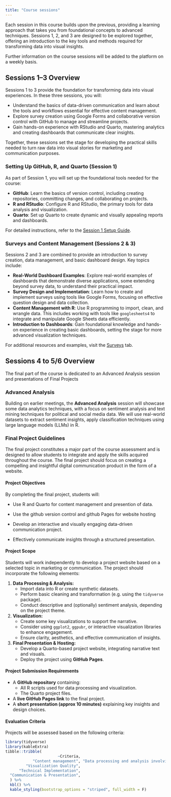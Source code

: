```yaml
---
title: "Course sessions"
---
```


Each session in this course builds upon the previous, providing a learning approach that takes you from foundational concepts to advanced techniques. Sessions 1, 2, and 3 are designed to be explored together, offering an introduction to the key tools and methods required for transforming data into visual insights. 

Further information on the course sessions will be added to the platform on a weekly basis.

## Sessions 1–3 Overview

Sessions 1 to 3 provide the foundation for transforming data into visual experiences. In these three sessions, you will:

- Understand the basics of data-driven communication and learn about the tools and workflows essential for effective content management.
- Explore survey creation using Google Forms and collaborative version control with GitHub to manage and streamline projects.
- Gain hands-on experience with RStudio and Quarto, mastering analytics and creating dashboards that communicate clear insights.

Together, these sessions set the stage for developing the practical skills needed to turn raw data into visual stories for marketing and communication purposes.

### Setting Up GitHub, R, and Quarto (Session 1)

As part of Session 1, you will set up the foundational tools needed for the course:

- **GitHub**: Learn the basics of version control, including creating repositories, committing changes, and collaborating on projects.
- **R and RStudio**: Configure R and RStudio, the primary tools for data analysis and visualization.
- **Quarto**: Set up Quarto to create dynamic and visually appealing reports and dashboards.

For detailed instructions, refer to the [Session 1 Setup Guide](https://digipols-admin.github.io/teaching_template/sessions-tab/git_quarto_template.html).

### Surveys and Content Management (Sessions 2 & 3)

Sessions 2 and 3 are combined to provide an introduction to survey creation, data management, and basic dashboard design. Key topics include:

- **Real-World Dashboard Examples**: Explore real-world examples of dashboards that demonstrate diverse applications, some extending beyond survey data, to understand their practical impact.
- **Survey Design and Implementation**: Learn how to create and implement surveys using tools like Google Forms, focusing on effective question design and data collection.
- **Content Management with R**: Use R programming to import, clean, and wrangle data. This includes working with tools like `googlesheets4` to integrate and manipulate Google Sheets data efficiently.
- **Introduction to Dashboards**: Gain foundational knowledge and hands-on experience in creating basic dashboards, setting the stage for more advanced visualization techniques.

For additional resources and examples, visit the [Surveys](https://digipols-admin.github.io/teaching_template/surveys-tab/surveys-index.html) tab.

## Sessions 4 to 5/6 Overview

The final part of the course is dedicated to an Advanced Analysis session and presentations of Final Projects

### Advanced Analysis

Building on earlier meetings, the **Advanced Analysis** session will showcase some data analytics techniques, with a focus on sentiment analysis and text mining techniques for political and social media data. We will use real-world datasets to extract sentiment insights, apply classification techniques using large language models (LLMs) in R. 

### Final Project Guidelines

The final project constitutes a major part of the course assessment and is designed to allow students to integrate and apply the skills acquired throughout the course. The final project should focus on creating a compelling and insightful digital communication product in the form of a website. 

#### Project Objectives
By completing the final project, students will:  

- Use R and Quarto for content management and presention of data.

- Use the github version control and github Pages for website hosting  

- Develop an interactive and visually engaging data-driven communication project.

- Effectively communicate insights through a structured presentation.

#### Project Scope
Students will work independently to develop a project website based on a selected topic in marketing or communication. The project should incorporate the following elements:

1. **Data Processing & Analysis:**
   - Import data into R or create synthetic datasets.
   - Perform basic cleaning and transformation (e.g. using the `tidyverse` package).
   - Conduct descriptive and (optionally) sentiment analysis, depending on the project theme.

2. **Visualization:**
   - Create some key visualizations to support the narrative.
   - Consider using `ggplot2`, `ggpubr`, or interactive visualization libraries to enhance engagement.
   - Ensure clarity, aesthetics, and effective communication of insights.

3. **Final Presentation & Hosting:**
   - Develop a Quarto-based project website, integrating narrative text and visuals.
   - Deploy the project using **GitHub Pages**.
   
#### Project Submission Requirements
- A **GitHub repository** containing:
  - All R scripts used for data processing and visualization.
  - The Quarto project files.
- A **live GitHub Pages link** to the final project.
- A **short presentation (approx 10 minutes)** explaining key insights and design choices.

#### Evaluation Criteria
Projects will be assessed based on the following criteria:
```r
library(tidyverse)
library(kableExtra)
tibble::tribble(
                       ~Criteria,                                                                                                 ~Description, ~`Weight`,
            "Content management", "Data processing and analysis involving the use of R for cleaning, transformation, and descriptive analysis",           "25%",
         "Visualization Quality",                                      "Effectiveness, clarity, and creativity in presenting visual narrative",           "25%",
      "Technical Implementation",                                          "Proper use of GitHub, Quarto, and deployment of the final project",           "25%",
  "Communication & Presentation",                                                  "Structure, coherence, and engagement of the final project",           "25%"
  ) %>% 
  kbl() %>% 
  kable_styling(bootstrap_options = "striped", full_width = F)

```

